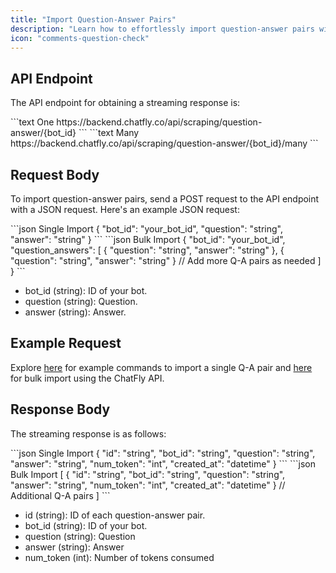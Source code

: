 ```yaml
---
title: "Import Question-Answer Pairs"
description: "Learn how to effortlessly import question-answer pairs with the ChatFly API."
icon: "comments-question-check"
---
```


## API Endpoint

The API endpoint for obtaining a streaming response is:

<CodeGroup>
    ```text One
    https://backend.chatfly.co/api/scraping/question-answer/{bot_id}
    ```
    ```text Many
    https://backend.chatfly.co/api/scraping/question-answer/{bot_id}/many
    ```
</CodeGroup>

## Request Body

To import question-answer pairs, send a POST request to the API endpoint with a JSON request. Here's an example JSON request:

<CodeGroup>
    ```json Single Import
    {
        "bot_id": "your_bot_id",
        "question": "string",
        "answer": "string"
    }
    ```
    ```json Bulk Import
    {
      "bot_id": "your_bot_id",
      "question_answers": [
        {
          "question": "string",
          "answer": "string"
        },
        {
          "question": "string",
          "answer": "string"
        }
        // Add more Q-A pairs as needed
      ]
    }
    ```
</CodeGroup>

- bot_id (string): ID of your bot.
- question (string): Question.
- answer (string): Answer.

## Example Request

Explore [here](/api-reference/endpoint/scraping/add-one-question-answer) for example commands to import a single Q-A pair and [here](/api-reference/endpoint/scraping/add-many-question-answer) for bulk import using the ChatFly API.

## Response Body

The streaming response is as follows:

<CodeGroup>
    ```json Single Import
    {
        "id": "string",
        "bot_id": "string",
        "question": "string",
        "answer": "string",
        "num_token": "int",
        "created_at": "datetime"
    }
    ```
    ```json Bulk Import
    [
        {
            "id": "string",
            "bot_id": "string",
            "question": "string",
            "answer": "string",
            "num_token": "int",
            "created_at": "datetime"
        }
        // Additional Q-A pairs
    ]
    ```

</CodeGroup>

- id (string): ID of each question-answer pair.
- bot_id (string): ID of your bot.
- question (string): Question
- answer (string): Answer
- num_token (int): Number of tokens consumed
